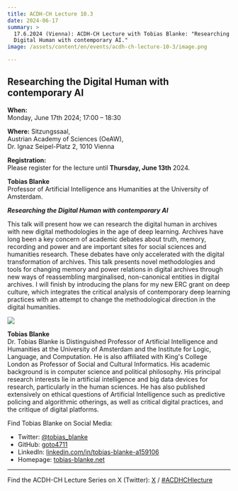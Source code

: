 ```yaml
---
title: ACDH-CH Lecture 10.3
date: 2024-06-17
summary: >
  17.6.2024 (Vienna): ACDH-CH Lecture with Tobias Blanke: "Researching the
  Digital Human with contemporary AI."
image: /assets/content/en/events/acdh-ch-lecture-10-3/image.png

---
```


## Researching the Digital Human with contemporary AI

**When:**\
Monday, June 17th 2024; 17:00 – 18:30

**Where:** Sitzungssaal,\
Austrian Academy of Sciences (OeAW),\
Dr. Ignaz Seipel-Platz 2, 1010 Vienna

**Registration:**\
Please register for the lecture until **Thursday, June 13th** 2024.

**Tobias Blanke**\
Professor of Artificial Intelligence ans Humanities at the University of Amsterdam.

***Researching the Digital Human with contemporary AI***

This talk will present how we can research the digital human in archives with new digital methodologies in the age of deep learning. Archives have long been a key concern of academic debates about truth, memory, recording and power and are important sites for social sciences and humanities research. These debates have only accelerated with the digital transformation of archives. This talk presents novel methodologies and tools for changing memory and power relations in digital archives through new ways of reassembling marginalised, non-canonical entities in digital archives. I will finish by introducing the plans for my new ERC grant on deep culture, which integrates the critical analysis of contemporary deep learning practices with an attempt to change the methodological direction in the digital humanities.

<Grid layout="one-four-columns">

<GridItem>

![](/assets/content/en/events/acdh-ch-lecture-10-3/tobias-blanke-portrait-723x1024.png)

</GridItem>

<GridItem>

**Tobias Blanke**\
Dr. Tobias Blanke is Distinguished Professor of Artificial Intelligence and Humanities at the University of Amsterdam and the Institute for Logic, Language, and Computation. He is also affiliated with King's College London as Professor of Social and Cultural Informatics. His academic background is in computer science and political philosophy. His principal research interests lie in artificial intelligence and big data devices for research, particularly in the human sciences. He has also published extensively on ethical questions of Artificial Intelligence such as predictive policing and algorithmic otherings, as well as critical digital practices, and the critique of digital platforms.

Find Tobias Blanke on Social Media:

* Twitter: [@tobias\_blanke](https://x.com/tobias_blanke)
* GitHub: [goto4711](https://github.com/goto4711)
* LinkedIn: [linkedin.com/in/tobias-blanke-a159106](https://www.linkedin.com/in/tobias-blanke-a159106/)
* Homepage: [tobias-blanke.net](https://tobias-blanke.net/)

</GridItem>

</Grid>

***

Find the ACDH-CH Lecture Series on X (Twitter): [X](https://twitter.com/AtClariah) / [#ACDHCHlecture](https://twitter.com/search?q=%23ACDHCHLecture\&src=typed_query)
